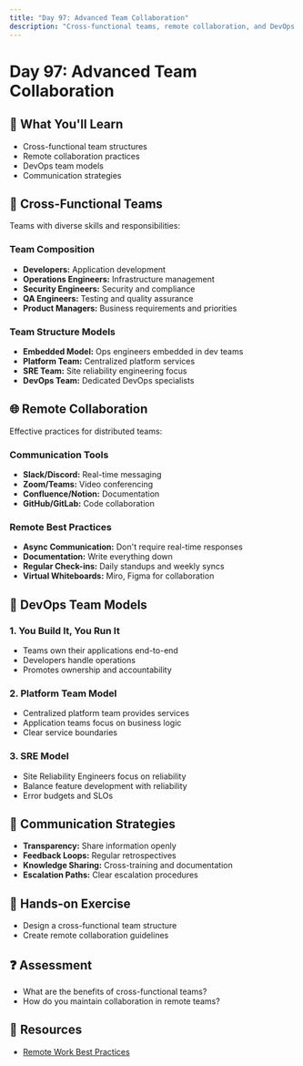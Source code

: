 ```yaml
---
title: "Day 97: Advanced Team Collaboration"
description: "Cross-functional teams, remote collaboration, and DevOps team structures."
---
```


# Day 97: Advanced Team Collaboration

## 🎯 What You'll Learn

- Cross-functional team structures
- Remote collaboration practices
- DevOps team models
- Communication strategies

## 👥 Cross-Functional Teams

Teams with diverse skills and responsibilities:

### Team Composition

- **Developers:** Application development
- **Operations Engineers:** Infrastructure management
- **Security Engineers:** Security and compliance
- **QA Engineers:** Testing and quality assurance
- **Product Managers:** Business requirements and priorities

### Team Structure Models

- **Embedded Model:** Ops engineers embedded in dev teams
- **Platform Team:** Centralized platform services
- **SRE Team:** Site reliability engineering focus
- **DevOps Team:** Dedicated DevOps specialists

## 🌐 Remote Collaboration

Effective practices for distributed teams:

### Communication Tools

- **Slack/Discord:** Real-time messaging
- **Zoom/Teams:** Video conferencing
- **Confluence/Notion:** Documentation
- **GitHub/GitLab:** Code collaboration

### Remote Best Practices

- **Async Communication:** Don't require real-time responses
- **Documentation:** Write everything down
- **Regular Check-ins:** Daily standups and weekly syncs
- **Virtual Whiteboards:** Miro, Figma for collaboration

## 🔄 DevOps Team Models

### 1. You Build It, You Run It

- Teams own their applications end-to-end
- Developers handle operations
- Promotes ownership and accountability

### 2. Platform Team Model

- Centralized platform team provides services
- Application teams focus on business logic
- Clear service boundaries

### 3. SRE Model

- Site Reliability Engineers focus on reliability
- Balance feature development with reliability
- Error budgets and SLOs

## 📢 Communication Strategies

- **Transparency:** Share information openly
- **Feedback Loops:** Regular retrospectives
- **Knowledge Sharing:** Cross-training and documentation
- **Escalation Paths:** Clear escalation procedures

## 📝 Hands-on Exercise

- Design a cross-functional team structure
- Create remote collaboration guidelines

## ❓ Assessment

- What are the benefits of cross-functional teams?
- How do you maintain collaboration in remote teams?

## 🔗 Resources

- [Remote Work Best Practices](https://www.atlassian.com/team-playbook/plays/remote-work)
